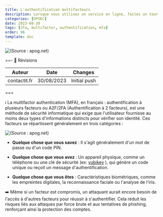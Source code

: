 ---
title: L'authentification multifacteurs
description: Lorsque vous utilisez un service en ligne, faites un tour dans les paramètres ! Utilisez l'authentification multifacteurs au tant que possible !
categories: [OPSEC]
date: 2023-08-30
tags: [2fa, multifactor, authentification, mfa]
order: 96
template: doc
---

![(Source : apog.net)](../../../../assets/opsec/multifactor_authentification/MFA.webp)

==- :wrench: Révisions

Auteur | Date | Changes
--- | --- | ---
contactit.fr | 30/08/2023 | Initial push

===

:information_source: La multifactor authentication (MFA), en français : authentification à plusieurs facteurs ou A2F/2FA (Authentification à 2 facteurs), est une méthode de sécurité informatique qui exige que l'utilisateur fournisse au moins deux types d'informations distincts pour vérifier son identité. Ces facteurs se répartissent généralement en trois catégories :  

![(Source : apog.net)](../../../../assets/opsec/multifactor_authentification/MFA-know.webp)

- **Quelque chose que vous savez** : Il s'agit généralement d'un mot de passe ou d'un code PIN.  

- **Quelque chose que vous avez** : Un appareil physique, comme un téléphone ou une clé de sécurité (ex: <a href="https://www.yubico.com/la-cle-yubikey/?lang=fr" target="_blank">yubikey</a> ), qui génère un code unique ou reçoit un message d'authentification.  

- **Quelque chose que vous êtes** : Caractéristiques biométriques, comme les empreintes digitales, la reconnaissance faciale ou l'analyse de l'iris.  

:arrow_right: Même si un facteur est compromis, un attaquant aurait encore besoin de l'accès à d'autres facteurs pour réussir à s'authentifier. Cela réduit les risques liés aux attaques par force brute et aux tentatives de phishing, renforçant ainsi la protection des comptes.  